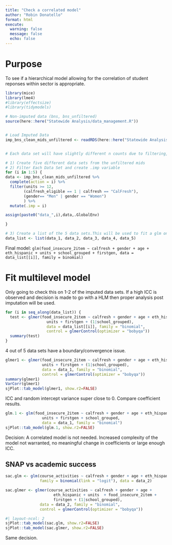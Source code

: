 ---
title: "Check a correlated model"
author: "Robin Donatello"
format: html
execute: 
  warning: false
  message: false
  echo: false
---

# Purpose
To see if a hierarchical model allowing for the correlation of student reponses within sector is appropriate. 

```{r, include=FALSE}
library(mice)
library(lme4)
#library(effectsize)
#library(tidymodels)

# Non-imputed data (bns, bns_unfiltered)
source(here::here("Statewide Analysis/data_management.R"))


# Load Imputed Data
imp_bns_clean_mids_unfiltered <- readRDS(here::here("Statewide Analysis/imp_bns_clean_mids_unfiltered.RData"))


# Each data set will have slightly different n counts due to filtering, hence, the following steps need to be taken to filter each data set separately and pool the results later

# 1) Create five different data sets from the unfiltered mids
# 2) Filter Each Data Set and create .imp variable
for (i in 1:5) {
data <- imp_bns_clean_mids_unfiltered %>% 
  complete(action = i) %>%
  filter(units >= 12,
        (calfresh_eligible == 1 | calfresh == "CalFresh"), 
        (gender== "Men" | gender == "Women")
        ) %>%
  mutate(.imp = i)

assign(paste0("data_",i),data,.GlobalEnv)

}

# 3) Create a list of the 5 data sets.This will be used to fit a glm on each data set.
data_list <- list(data_1, data_2, data_3, data_4, data_5)

```

Final model: `glm(food_insecure_2item ~ calfresh + gender + age + eth_hispanic + units + school_grouped + firstgen, data = data_list[[i]], family = binomial)`

# Fit multilevel model

Only going to check this on 1-2 of the imputed data sets. If a high ICC is observed and decision is made to go with a HLM then proper analysis post imputation will be used. 

```{r}
for (i in seq_along(data_list)) {
  test <- glmer(food_insecure_2item ~ calfresh + gender + age + eth_hispanic + 
                  units + firstgen + (1|school_grouped), 
                  data = data_list[[i]], family = "binomial", 
                  control = glmerControl(optimizer = "bobyqa"))
  summary(test)
}
```

4 out of 5 data sets have a boundary/convergence issue. 

```{r}
glmer1 <- glmer(food_insecure_2item ~ calfresh + gender + age + eth_hispanic + 
                units + firstgen + (1|school_grouped), 
                data = data_1, family = "binomial", 
                control = glmerControl(optimizer = "bobyqa"))
summary(glmer1)
VarCorr(glmer1)
sjPlot::tab_model(glmer1, show.r2=FALSE)
```

ICC and random intercept variance super close to 0. 
Compare coefficient results. 

```{r}
glm.1 <- glm(food_insecure_2item ~ calfresh + gender + age + eth_hispanic + 
                units + firstgen + school_grouped, 
                data = data_1, family = "binomial")
sjPlot::tab_model(glm.1, show.r2=FALSE)
```


Decision: A correlated model is not needed. Increased complexity of the model not warranted, no meaningful change in coefficients or large enough ICC. 

## SNAP vs academic success

```{r}
sac.glm <- glm(course_activities ~ calfresh + gender + age + eth_hispanic + units + school_grouped + food_insecure_2item + firstgen, 
               family = binomial(link = "logit"), data = data_2)

sac.glmer <- glmer(course_activities ~ calfresh + gender + age +
                     eth_hispanic + units  + food_insecure_2item +
                     firstgen + (1|school_grouped), 
               data = data_2, family = "binomial", 
               control = glmerControl(optimizer = "bobyqa"))
```

```{r}
#| layout-ncol: 2
sjPlot::tab_model(sac.glm, show.r2=FALSE)
sjPlot::tab_model(sac.glmer, show.r2=FALSE)
```

Same decision. 




